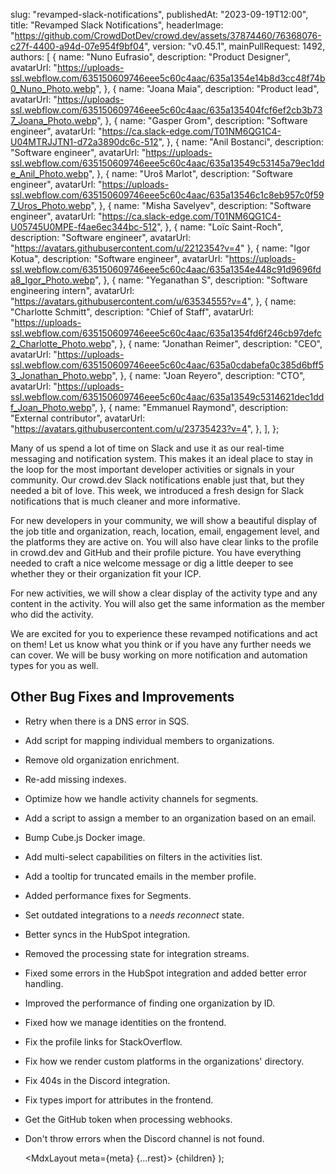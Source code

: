 
  slug: "revamped-slack-notifications",
  publishedAt: "2023-09-19T12:00",
  title: "Revamped Slack  Notifications",
  headerImage:
    "https://github.com/CrowdDotDev/crowd.dev/assets/37874460/76368076-c27f-4400-a94d-07e954f9bf04",
  version: "v0.45.1",
  mainPullRequest: 1492,
  authors: [
    {
      name: "Nuno Eufrasio",
      description: "Product Designer",
      avatarUrl:
        "https://uploads-ssl.webflow.com/635150609746eee5c60c4aac/635a1354e14b8d3cc48f74b0_Nuno_Photo.webp",
    },
    {
      name: "Joana Maia",
      description: "Product lead",
      avatarUrl:
        "https://uploads-ssl.webflow.com/635150609746eee5c60c4aac/635a135404fcf6ef2cb3b737_Joana_Photo.webp",
    },
    {
      name: "Gasper Grom",
      description: "Software engineer",
      avatarUrl: "https://ca.slack-edge.com/T01NM6QG1C4-U04MTRJJTN1-d72a3890dc6c-512",
    },
    {
      name: "Anil Bostanci",
      description: "Software engineer",
      avatarUrl:
        "https://uploads-ssl.webflow.com/635150609746eee5c60c4aac/635a13549c53145a79ec1dde_Anil_Photo.webp",
    },
    {
      name: "Uroš Marlot",
      description: "Software engineer",
      avatarUrl:
        "https://uploads-ssl.webflow.com/635150609746eee5c60c4aac/635a13546c1c8eb957c0f597_Uros_Photo.webp",
    },
    {
      name: "Misha Savelyev",
      description: "Software engineer",
      avatarUrl: "https://ca.slack-edge.com/T01NM6QG1C4-U05745U0MPE-f4ae6ec344bc-512",
    },
    {
      name: "Loïc Saint-Roch",
      description: "Software engineer",
      avatarUrl: "https://avatars.githubusercontent.com/u/2212354?v=4"
    },
    {
      name: "Igor Kotua",
      description: "Software engineer",
      avatarUrl:
        "https://uploads-ssl.webflow.com/635150609746eee5c60c4aac/635a1354e448c91d9696fda8_Igor_Photo.webp",
    },
    {
      name: "Yeganathan S",
      description: "Software engineering intern",
      avatarUrl: "https://avatars.githubusercontent.com/u/63534555?v=4",
    },
    {
      name: "Charlotte Schmitt",
      description: "Chief of Staff",
      avatarUrl:
        "https://uploads-ssl.webflow.com/635150609746eee5c60c4aac/635a1354fd6f246cb97defc2_Charlotte_Photo.webp",
    },
    {
      name: "Jonathan Reimer",
      description: "CEO",
      avatarUrl:
        "https://uploads-ssl.webflow.com/635150609746eee5c60c4aac/635a0cdabefa0c385d6bff53_Jonathan_Photo.webp",
    },
    {
      name: "Joan Reyero",
      description: "CTO",
      avatarUrl:
        "https://uploads-ssl.webflow.com/635150609746eee5c60c4aac/635a13549c5314621dec1ddf_Joan_Photo.webp",
    },
    {
      name: "Emmanuel Raymond",
      description: "External contributor",
      avatarUrl: "https://avatars.githubusercontent.com/u/23735423?v=4",
    },
  ],
};

Many of us spend a lot of time on Slack and use it as our real-time messaging and notification system. This makes it an ideal place to stay in the loop for the most important developer activities or signals in your community. Our crowd.dev Slack notifications enable just that, but they needed a bit of love. This week, we introduced a fresh design for Slack notifications that is much cleaner and more informative.

For new developers in your community, we will show a beautiful display of the job title and organization, reach, location, email, engagement level, and the platforms they are active on. You will also have clear links to the profile in crowd.dev and GitHub and their profile picture. You have everything needed to craft a nice welcome message or dig a little deeper to see whether they or their organization fit your ICP.

For new activities, we will show a clear display of the activity type and any content in the activity. You will also get the same information as the member who did the activity.

We are excited for you to experience these revamped notifications and act on them! Let us know what you think or if you have any further needs we can cover. We will be busy working on more notification and automation types for you as well. 


## Other Bug Fixes and Improvements

- Retry when there is a DNS error in SQS. <PullRequest number="1511"/>
- Add script for mapping individual members to organizations. <PullRequest number="1509"/>
- Remove old organization enrichment. <PullRequest number="1504"/>
- Re-add missing indexes. <PullRequest number="1500"/>
- Optimize how we handle activity channels for segments. <PullRequest number="1505"/>
- Add a script to assign a member to an organization based on an email. <PullRequest number="1463"/>
- Bump Cube.js Docker image. <PullRequest number="1489"/>
- Add multi-select capabilities on filters in the activities list. <PullRequest number="1441"/>
- Add a tooltip for truncated emails in the member profile. <PullRequest number="1476"/>
- Added performance fixes for Segments. <PullRequest number="1485"/>
- Set outdated integrations to a _needs reconnect_ state. <PullRequest number="1474"/>
- Better syncs in the HubSpot integration. <PullRequest number="1512"/>
- Removed the processing state for integration streams. <PullRequest number="1488"/>
- Fixed some errors in the HubSpot integration and added better error handling. <PullRequest number="1503"/>
- Improved the performance of finding one organization by ID. <PullRequest number="1499"/>
- Fixed how we manage identities on the frontend. <PullRequest number="1493"/>
- Fix the profile links for StackOverflow. <PullRequest number="1462"/>
- Fix how we render custom platforms in the organizations' directory. <PullRequest number="1482"/>
- Fix 404s in the Discord integration. <PullRequest number="1475"/>
- Fix types import for attributes in the frontend. <PullRequest number="1471"/>
- Get the GitHub token when processing webhooks. <PullRequest number="1469"/>
- Don't throw errors when the Discord channel is not found. <PullRequest number="1470"/>

  <MdxLayout meta={meta} {...rest}>
    {children}
  </MdxLayout>
);
